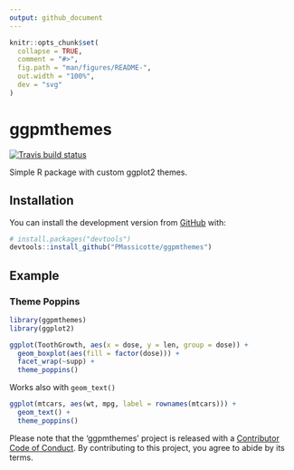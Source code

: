 ```yaml
---
output: github_document
---
```


<!-- README.md is generated from README.Rmd. Please edit that file -->

```r
knitr::opts_chunk$set(
  collapse = TRUE,
  comment = "#>",
  fig.path = "man/figures/README-",
  out.width = "100%",
  dev = "svg"
)
```
# ggpmthemes

<!-- badges: start -->
[![Travis build status](https://travis-ci.org/PMassicotte/ggpmthemes.svg?branch=master)](https://travis-ci.org/PMassicotte/ggpmthemes)
<!-- badges: end -->

Simple R package with custom ggplot2 themes.

## Installation

You can install the development version from [GitHub](https://github.com/) with:

``` r
# install.packages("devtools")
devtools::install_github("PMassicotte/ggpmthemes")
```
## Example

### Theme Poppins
```r
library(ggpmthemes)
library(ggplot2)

ggplot(ToothGrowth, aes(x = dose, y = len, group = dose)) +
  geom_boxplot(aes(fill = factor(dose))) +
  facet_wrap(~supp) +
  theme_poppins()
```

Works also with `geom_text()`

```r
ggplot(mtcars, aes(wt, mpg, label = rownames(mtcars))) +
  geom_text() +
  theme_poppins()
```


Please note that the 'ggpmthemes' project is released with a [Contributor Code of Conduct](CODE_OF_CONDUCT.md). By contributing to this project, you agree to abide by its terms.

